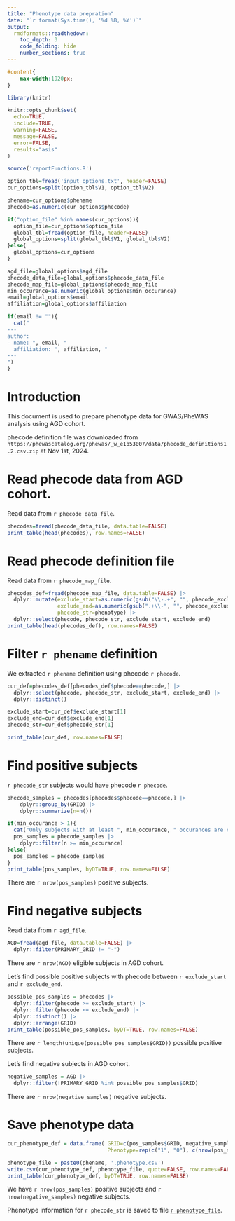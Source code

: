 ```yaml
---
title: "Phenotype data prepration"
date: "`r format(Sys.time(), '%d %B, %Y')`"
output: 
  rmdformats::readthedown:
    toc_depth: 3
    code_folding: hide
    number_sections: true
---
```


```css
#content{
    max-width:1920px;
}
```

```r
library(knitr)

knitr::opts_chunk$set(
  echo=TRUE, 
  include=TRUE, 
  warning=FALSE, 
  message=FALSE, 
  error=FALSE,
  results="asis"
)
```

```r
source('reportFunctions.R')

option_tbl=fread('input_options.txt', header=FALSE)
cur_options=split(option_tbl$V1, option_tbl$V2)

phename=cur_options$phename
phecode=as.numeric(cur_options$phecode)

if("option_file" %in% names(cur_options)){
  option_file=cur_options$option_file
  global_tbl=fread(option_file, header=FALSE)
  global_options=split(global_tbl$V1, global_tbl$V2)
}else{
  global_options=cur_options
}

agd_file=global_options$agd_file
phecode_data_file=global_options$phecode_data_file
phecode_map_file=global_options$phecode_map_file
min_occurance=as.numeric(global_options$min_occurance)
email=global_options$email
affiliation=global_options$affiliation

if(email != ""){
  cat("
---
author: 
- name: ", email, "
  affiliation: ", affiliation, "
---
")
}
```

# Introduction

This document is used to prepare phenotype data for GWAS/PheWAS analysis using AGD cohort.

phecode definition file was downloaded from `https://phewascatalog.org/phewas/_w_e1b53007/data/phecode_definitions1.2.csv.zip` at Nov 1st, 2024. 

# Read phecode data from AGD cohort.

Read data from `r phecode_data_file`.

```r
phecodes=fread(phecode_data_file, data.table=FALSE)
print_table(head(phecodes), row.names=FALSE)
```

# Read phecode definition file

Read data from `r phecode_map_file`.

```r
phecodes_def=fread(phecode_map_file, data.table=FALSE) |>
  dplyr::mutate(exclude_start=as.numeric(gsub("\\-.+", "", phecode_exclude_range)),
                exclude_end=as.numeric(gsub(".+\\-", "", phecode_exclude_range)),
                phecode_str=phenotype) |>
  dplyr::select(phecode, phecode_str, exclude_start, exclude_end)
print_table(head(phecodes_def), row.names=FALSE)
```

# Filter `r phename` definition

We extracted `r phename` definition using phecode `r phecode`.

```r
cur_def=phecodes_def[phecodes_def$phecode==phecode,] |>
  dplyr::select(phecode, phecode_str, exclude_start, exclude_end) |>
  dplyr::distinct()

exclude_start=cur_def$exclude_start[1]
exclude_end=cur_def$exclude_end[1]
phecode_str=cur_def$phecode_str[1]

print_table(cur_def, row.names=FALSE)
```

# Find positive subjects

`r phecode_str` subjects would have phecode `r phecode`.

```r
phecode_samples = phecodes[phecodes$phecode==phecode,] |>
    dplyr::group_by(GRID) |>
    dplyr::summarize(n=n())

if(min_occurance > 1){
  cat("Only subjects with at least ", min_occurance, " occurances are considered.\n")
  pos_samples = phecode_samples |>
    dplyr::filter(n >= min_occurance) 
}else{
  pos_samples = phecode_samples
}
print_table(pos_samples, byDT=TRUE, row.names=FALSE)
```

There are `r nrow(pos_samples)` positive subjects.

# Find negative subjects

Read data from `r agd_file`.

```r
AGD=fread(agd_file, data.table=FALSE) |>
  dplyr::filter(PRIMARY_GRID != "-")
```

There are `r nrow(AGD)` eligible subjects in AGD cohort.

Let's find possible positive subjects with phecode between `r exclude_start` and `r exclude_end`.

```r
possible_pos_samples = phecodes |>
  dplyr::filter(phecode >= exclude_start) |>
  dplyr::filter(phecode <= exclude_end) |>
  dplyr::distinct() |>
  dplyr::arrange(GRID)
print_table(possible_pos_samples, byDT=TRUE, row.names=FALSE)
```

There are `r length(unique(possible_pos_samples$GRID))` possible positive subjects.

Let's find negative subjects in AGD cohort.

```r
negative_samples = AGD |>
  dplyr::filter(!PRIMARY_GRID %in% possible_pos_samples$GRID)
```

There are `r nrow(negative_samples)` negative subjects.

# Save phenotype data

```r
cur_phenotype_def = data.frame( GRID=c(pos_samples$GRID, negative_samples$PRIMARY_GRID),
                                Phenotype=rep(c("1", "0"), c(nrow(pos_samples), nrow(negative_samples))))

phenotype_file = paste0(phename, '.phenotype.csv')
write.csv(cur_phenotype_def, phenotype_file, quote=FALSE, row.names=FALSE)
print_table(cur_phenotype_def, byDT=TRUE, row.names=FALSE)
```

We have `r nrow(pos_samples)` positive subjects and `r nrow(negative_samples)` negative subjects.

Phenotype information for `r phecode_str` is saved to file [`r phenotype_file`](`r phenotype_file`).
